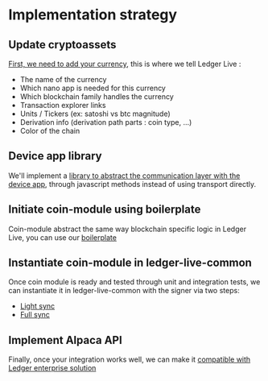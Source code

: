 # Implementation strategy

## Update cryptoassets

[First, we need to add your currency](./cryptoassets-library), this is where we tell Ledger Live :

- The name of the currency
- Which nano app is needed for this currency
- Which blockchain family handles the currency
- Transaction explorer links
- Units / Tickers (ex: satoshi vs btc magnitude)
- Derivation info (derivation path parts : coin type, ...)
- Color of the chain

## Device app library

We'll implement a [library to abstract the communication layer with the device app](./js-bindings), through javascript methods instead of using transport directly.

## Initiate coin-module using boilerplate

Coin-module abstract the same way blockchain specific logic in Ledger Live, you can use our [boilerplate](https://github.com/LedgerHQ/ledger-live/tree/develop/libs/coin-modules/coin-module-boilerplate)

## Instantiate coin-module in ledger-live-common

Once coin module is ready and tested through unit and integration tests, we can instantiate it in ledger-live-common with the signer via two steps:

- [Light sync](./light-sync)
- [Full sync](./full-sync)

## Implement Alpaca API

Finally, once your integration works well, we can make it [compatible with Ledger enterprise solution](./alpaca)
